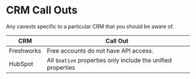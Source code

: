 # CRM Call Outs

Any caveots specific to a particular CRM that you should be aware of.

| CRM        | Call Out                                                     |
| ---------- | ------------------------------------------------------------ |
| Freshworks | Free accounts do not have API access.                        |
| HubSpot    | All `$native` properties only include the unified properties |
